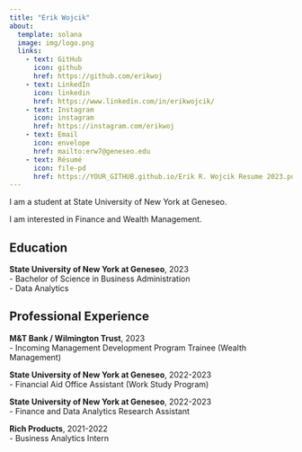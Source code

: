 ```yaml
---
title: "Erik Wojcik" 
about:
  template: solana
  image: img/logo.png
  links:
    - text: GitHub
      icon: github
      href: https://github.com/erikwoj
    - text: LinkedIn
      icon: linkedin
      href: https://www.linkedin.com/in/erikwojcik/
    - text: Instagram
      icon: instagram
      href: https://instagram.com/erikwoj
    - text: Email
      icon: envelope
      href: mailto:erw7@geneseo.edu
    - text: Résumé
      icon: file-pd
      href: https://YOUR_GITHUB.github.io/Erik R. Wojcik Resume 2023.pdf
---
```


I am a student at State University of New York at Geneseo.

I am interested in Finance and Wealth Management.

## Education

**State University of New York at Geneseo**, 2023<br> - Bachelor of Science in Business Administration<br> - Data Analytics

## Professional Experience

**M&T Bank / Wilmington Trust**, 2023<br> - Incoming Management Development Program Trainee (Wealth Management)

**State University of New York at Geneseo**, 2022-2023<br> - Financial Aid Office Assistant (Work Study Program)

**State University of New York at Geneseo**, 2022-2023<br> - Finance and Data Analytics Research Assistant

**Rich Products**, 2021-2022<br> - Business Analytics Intern
